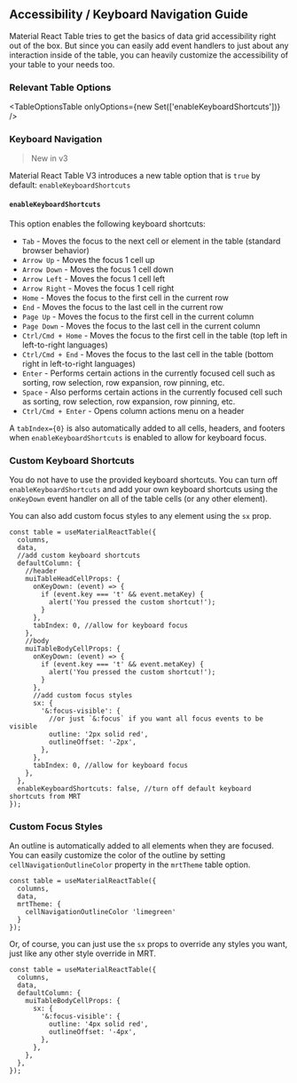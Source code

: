 
<Head>
  <title>
    {'Accessibility / Keyboard Navigation Guide - Material React Table V3 Docs'}
  </title>
  <meta
    name="description"
    content="How to use and customize the accessibility and keyboard navigation features of Material React Table"
  />
</Head>

## Accessibility / Keyboard Navigation Guide

Material React Table tries to get the basics of data grid accessibility right out of the box. But since you can easily add event handlers to just about any interaction inside of the table, you can heavily customize the accessibility of your table to your needs too.

### Relevant Table Options

<TableOptionsTable onlyOptions={new Set(['enableKeyboardShortcuts'])} />

### Keyboard Navigation

> New in v3

Material React Table V3 introduces a new table option that is `true` by default: `enableKeyboardShortcuts`

#### `enableKeyboardShortcuts`

This option enables the following keyboard shortcuts:

- `Tab` - Moves the focus to the next cell or element in the table (standard browser behavior)
- `Arrow Up` - Moves the focus 1 cell up
- `Arrow Down` - Moves the focus 1 cell down
- `Arrow Left` - Moves the focus 1 cell left
- `Arrow Right` - Moves the focus 1 cell right
- `Home` - Moves the focus to the first cell in the current row
- `End` - Moves the focus to the last cell in the current row
- `Page Up` - Moves the focus to the first cell in the current column
- `Page Down` - Moves the focus to the last cell in the current column
- `Ctrl/Cmd + Home` - Moves the focus to the first cell in the table (top left in left-to-right languages)
- `Ctrl/Cmd + End` - Moves the focus to the last cell in the table (bottom right in left-to-right languages)
- `Enter` - Performs certain actions in the currently focused cell such as sorting, row selection, row expansion, row pinning, etc.
- `Space` - Also performs certain actions in the currently focused cell such as sorting, row selection, row expansion, row pinning, etc.
- `Ctrl/Cmd + Enter` - Opens column actions menu on a header

A `tabIndex={0}` is also automatically added to all cells, headers, and footers when `enableKeyboardShortcuts` is enabled to allow for keyboard focus.

### Custom Keyboard Shortcuts

You do not have to use the provided keyboard shortcuts. You can turn off `enableKeyboardShortcuts` and add your own keyboard shortcuts using the `onKeyDown` event handler on all of the table cells (or any other element).

You can also add custom focus styles to any element using the `sx` prop.

```tsx
const table = useMaterialReactTable({
  columns,
  data,
  //add custom keyboard shortcuts
  defaultColumn: {
    //header
    muiTableHeadCellProps: {
      onKeyDown: (event) => {
        if (event.key === 't' && event.metaKey) {
          alert('You pressed the custom shortcut!');
        }
      },
      tabIndex: 0, //allow for keyboard focus
    },
    //body
    muiTableBodyCellProps: {
      onKeyDown: (event) => {
        if (event.key === 't' && event.metaKey) {
          alert('You pressed the custom shortcut!');
        }
      },
      //add custom focus styles
      sx: {
        '&:focus-visible': {
          //or just `&:focus` if you want all focus events to be visible
          outline: '2px solid red',
          outlineOffset: '-2px',
        },
      },
      tabIndex: 0, //allow for keyboard focus
    },
  },
  enableKeyboardShortcuts: false, //turn off default keyboard shortcuts from MRT
});
```

### Custom Focus Styles

An outline is automatically added to all elements when they are focused. You can easily customize the color of the outline by setting `cellNavigationOutlineColor` property in the `mrtTheme` table option.

```tsx
const table = useMaterialReactTable({
  columns,
  data,
  mrtTheme: {
    cellNavigationOutlineColor 'limegreen'
  }
});
```

Or, of course, you can just use the `sx` props to override any styles you want, just like any other style override in MRT.

```tsx
const table = useMaterialReactTable({
  columns,
  data,
  defaultColumn: {
    muiTableBodyCellProps: {
      sx: {
        '&:focus-visible': {
          outline: '4px solid red',
          outlineOffset: '-4px',
        },
      },
    },
  },
});
```
